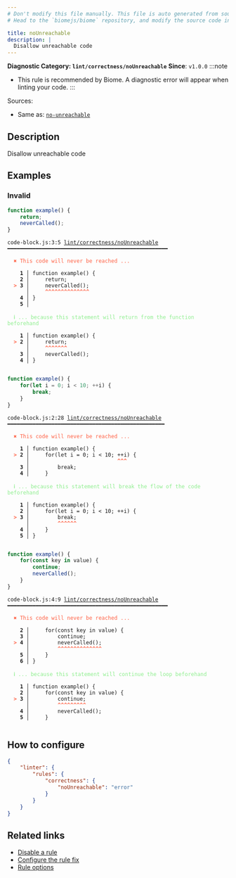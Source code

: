 ```yaml
---
# Don't modify this file manually. This file is auto generated from source, and you will lose your changes next time the website is built.
# Head to the `biomejs/biome` repository, and modify the source code in there.

title: noUnreachable
description: |
  Disallow unreachable code
---
```


**Diagnostic Category: `lint/correctness/noUnreachable`**
<Tabs>
<TabItem label="JavaScript (and super languages)" icon="seti:javascript">
**Since**: `v1.0.0`
:::note
- This rule is recommended by Biome. A diagnostic error will appear when linting your code.
:::

Sources: 
- Same as: <a href="https://eslint.org/docs/latest/rules/no-unreachable" target="_blank"><code>no-unreachable</code></a>

## Description
Disallow unreachable code

## Examples

### Invalid

```js
function example() {
    return;
    neverCalled();
}
```

<pre class="language-text"><code class="language-text">code-block.js:3:5 <a href="https://biomejs.dev/linter/rules/no-unreachable">lint/correctness/noUnreachable</a> ━━━━━━━━━━━━━━━━━━━━━━━━━━━━━━━━━━━━━━━━━━━━━━━━━━━<br /><br />  <strong><span style="color: Tomato;">✖</span></strong> <span style="color: Tomato;">This code will never be reached ...</span><br />  <br />    <strong>1 │ </strong>function example() &#123;<br />    <strong>2 │ </strong>    return;<br />  <strong><span style="color: Tomato;">&gt;</span></strong> <strong>3 │ </strong>    neverCalled();<br />   <strong>   │ </strong>    <strong><span style="color: Tomato;">^</span></strong><strong><span style="color: Tomato;">^</span></strong><strong><span style="color: Tomato;">^</span></strong><strong><span style="color: Tomato;">^</span></strong><strong><span style="color: Tomato;">^</span></strong><strong><span style="color: Tomato;">^</span></strong><strong><span style="color: Tomato;">^</span></strong><strong><span style="color: Tomato;">^</span></strong><strong><span style="color: Tomato;">^</span></strong><strong><span style="color: Tomato;">^</span></strong><strong><span style="color: Tomato;">^</span></strong><strong><span style="color: Tomato;">^</span></strong><strong><span style="color: Tomato;">^</span></strong><strong><span style="color: Tomato;">^</span></strong><br />    <strong>4 │ </strong>&#125;<br />    <strong>5 │ </strong><br />  <br />  <strong><span style="color: lightgreen;">ℹ</span></strong> <span style="color: lightgreen;">... because this statement will return from the function beforehand</span><br />  <br />    <strong>1 │ </strong>function example() &#123;<br />  <strong><span style="color: Tomato;">&gt;</span></strong> <strong>2 │ </strong>    return;<br />   <strong>   │ </strong>    <strong><span style="color: Tomato;">^</span></strong><strong><span style="color: Tomato;">^</span></strong><strong><span style="color: Tomato;">^</span></strong><strong><span style="color: Tomato;">^</span></strong><strong><span style="color: Tomato;">^</span></strong><strong><span style="color: Tomato;">^</span></strong><strong><span style="color: Tomato;">^</span></strong><br />    <strong>3 │ </strong>    neverCalled();<br />    <strong>4 │ </strong>&#125;<br />  <br /></code></pre>

```js
function example() {
    for(let i = 0; i < 10; ++i) {
        break;
    }
}
```

<pre class="language-text"><code class="language-text">code-block.js:2:28 <a href="https://biomejs.dev/linter/rules/no-unreachable">lint/correctness/noUnreachable</a> ━━━━━━━━━━━━━━━━━━━━━━━━━━━━━━━━━━━━━━━━━━━━━━━━━━<br /><br />  <strong><span style="color: Tomato;">✖</span></strong> <span style="color: Tomato;">This code will never be reached ...</span><br />  <br />    <strong>1 │ </strong>function example() &#123;<br />  <strong><span style="color: Tomato;">&gt;</span></strong> <strong>2 │ </strong>    for(let i = 0; i &lt; 10; ++i) &#123;<br />   <strong>   │ </strong>                           <strong><span style="color: Tomato;">^</span></strong><strong><span style="color: Tomato;">^</span></strong><strong><span style="color: Tomato;">^</span></strong><br />    <strong>3 │ </strong>        break;<br />    <strong>4 │ </strong>    &#125;<br />  <br />  <strong><span style="color: lightgreen;">ℹ</span></strong> <span style="color: lightgreen;">... because this statement will break the flow of the code beforehand</span><br />  <br />    <strong>1 │ </strong>function example() &#123;<br />    <strong>2 │ </strong>    for(let i = 0; i &lt; 10; ++i) &#123;<br />  <strong><span style="color: Tomato;">&gt;</span></strong> <strong>3 │ </strong>        break;<br />   <strong>   │ </strong>        <strong><span style="color: Tomato;">^</span></strong><strong><span style="color: Tomato;">^</span></strong><strong><span style="color: Tomato;">^</span></strong><strong><span style="color: Tomato;">^</span></strong><strong><span style="color: Tomato;">^</span></strong><strong><span style="color: Tomato;">^</span></strong><br />    <strong>4 │ </strong>    &#125;<br />    <strong>5 │ </strong>&#125;<br />  <br /></code></pre>

```js
function example() {
    for(const key in value) {
        continue;
        neverCalled();
    }
}
```

<pre class="language-text"><code class="language-text">code-block.js:4:9 <a href="https://biomejs.dev/linter/rules/no-unreachable">lint/correctness/noUnreachable</a> ━━━━━━━━━━━━━━━━━━━━━━━━━━━━━━━━━━━━━━━━━━━━━━━━━━━<br /><br />  <strong><span style="color: Tomato;">✖</span></strong> <span style="color: Tomato;">This code will never be reached ...</span><br />  <br />    <strong>2 │ </strong>    for(const key in value) &#123;<br />    <strong>3 │ </strong>        continue;<br />  <strong><span style="color: Tomato;">&gt;</span></strong> <strong>4 │ </strong>        neverCalled();<br />   <strong>   │ </strong>        <strong><span style="color: Tomato;">^</span></strong><strong><span style="color: Tomato;">^</span></strong><strong><span style="color: Tomato;">^</span></strong><strong><span style="color: Tomato;">^</span></strong><strong><span style="color: Tomato;">^</span></strong><strong><span style="color: Tomato;">^</span></strong><strong><span style="color: Tomato;">^</span></strong><strong><span style="color: Tomato;">^</span></strong><strong><span style="color: Tomato;">^</span></strong><strong><span style="color: Tomato;">^</span></strong><strong><span style="color: Tomato;">^</span></strong><strong><span style="color: Tomato;">^</span></strong><strong><span style="color: Tomato;">^</span></strong><strong><span style="color: Tomato;">^</span></strong><br />    <strong>5 │ </strong>    &#125;<br />    <strong>6 │ </strong>&#125;<br />  <br />  <strong><span style="color: lightgreen;">ℹ</span></strong> <span style="color: lightgreen;">... because this statement will continue the loop beforehand</span><br />  <br />    <strong>1 │ </strong>function example() &#123;<br />    <strong>2 │ </strong>    for(const key in value) &#123;<br />  <strong><span style="color: Tomato;">&gt;</span></strong> <strong>3 │ </strong>        continue;<br />   <strong>   │ </strong>        <strong><span style="color: Tomato;">^</span></strong><strong><span style="color: Tomato;">^</span></strong><strong><span style="color: Tomato;">^</span></strong><strong><span style="color: Tomato;">^</span></strong><strong><span style="color: Tomato;">^</span></strong><strong><span style="color: Tomato;">^</span></strong><strong><span style="color: Tomato;">^</span></strong><strong><span style="color: Tomato;">^</span></strong><strong><span style="color: Tomato;">^</span></strong><br />    <strong>4 │ </strong>        neverCalled();<br />    <strong>5 │ </strong>    &#125;<br />  <br /></code></pre>

## How to configure
```json title="biome.json"
{
	"linter": {
		"rules": {
			"correctness": {
				"noUnreachable": "error"
			}
		}
	}
}

```
## Related links

- [Disable a rule](/linter/#disable-a-rule)
- [Configure the rule fix](/linter#configure-the-rule-fix)
- [Rule options](/linter/#rule-options)

</TabItem>
</Tabs>

